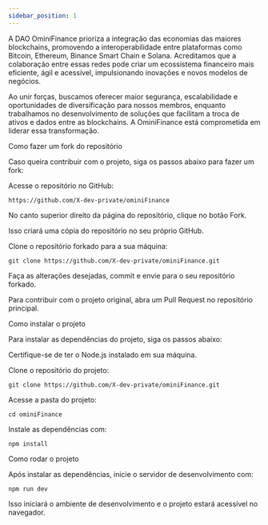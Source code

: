 ```yaml
---
sidebar_position: 1
---
```


A DAO OminiFinance prioriza a integração das economias das maiores blockchains, promovendo a interoperabilidade entre plataformas como Bitcoin, Ethereum, Binance Smart Chain e Solana. Acreditamos que a colaboração entre essas redes pode criar um ecossistema financeiro mais eficiente, ágil e acessível, impulsionando inovações e novos modelos de negócios.

Ao unir forças, buscamos oferecer maior segurança, escalabilidade e oportunidades de diversificação para nossos membros, enquanto trabalhamos no desenvolvimento de soluções que facilitam a troca de ativos e dados entre as blockchains. A OminiFinance está comprometida em liderar essa transformação.

Como fazer um fork do repositório

Caso queira contribuir com o projeto, siga os passos abaixo para fazer um fork:

Acesse o repositório no GitHub: 
```
https://github.com/X-dev-private/ominiFinance
```
No canto superior direito da página do repositório, clique no botão Fork.

Isso criará uma cópia do repositório no seu próprio GitHub.

Clone o repositório forkado para a sua máquina:
```
git clone https://github.com/X-dev-private/ominiFinance.git
```
Faça as alterações desejadas, commit e envie para o seu repositório forkado.

Para contribuir com o projeto original, abra um Pull Request no repositório principal.

Como instalar o projeto

Para instalar as dependências do projeto, siga os passos abaixo:

Certifique-se de ter o Node.js instalado em sua máquina.

Clone o repositório do projeto:
```
git clone https://github.com/X-dev-private/ominiFinance.git
```
Acesse a pasta do projeto:
```
cd ominiFinance
```
Instale as dependências com:
```
npm install
```
Como rodar o projeto

Após instalar as dependências, inicie o servidor de desenvolvimento com:
```
npm run dev
```
Isso iniciará o ambiente de desenvolvimento e o projeto estará acessível no navegador.